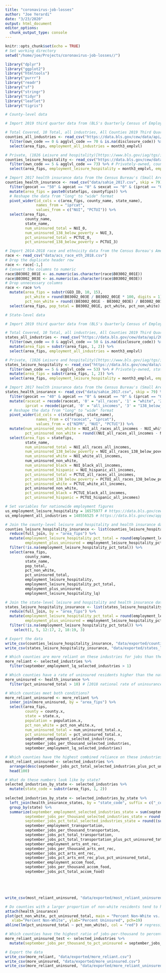```yaml
---
title: "coronavirus-job-losses"
author: "Joe Yerardi"
date: "3/23/2020"
output: html_document
editor_options: 
  chunk_output_type: console
---
```


```r
knitr::opts_chunk$set(echo = TRUE)
# Set working directory
setwd("/home/joe/Projects/coronavirus-job-losses//")
```

```r
library("dplyr")
library("ggplot2")
library("htmltools")
library("purrr")
library("readr")
library("sf")
library("stringr")
library("tidyr")
library("leaflet")
library("tigris")
```

```r
# County-level data

# Import 2019 third quarter data from (BLS's Quarterly Census of Employment and Wages (QCEW))[https://data.bls.gov/cew/apps/data_views/data_views.htm#tab=Tables]

# Total Covered, 10 Total, all industries, All Counties 2019 Third Quarter, All establishment sizes
counties_all_industries <- read_csv("https://data.bls.gov/cew/data/api/2019/3/industry/10.csv") %>% 
  filter(own_code == 0 & agglvl_code == 70 & is.na(disclosure_code)) %>% # All ownership types, county-level, un-suppressed
  select(area_fips, employment_all_industries = month3_emplvl)

# Private, (1026 Leisure and hospitality)[https://www.bls.gov/iag/tgs/iag70.htm], All Counties, 2019 Third Quarter, All establishment sizes
counties_leisure_hospitality <- read_csv("https://data.bls.gov/cew/data/api/2019/3/industry/1026.csv") %>% 
  filter(own_code == 5 & agglvl_code == 73) %>% # Privately-owned, county-level
  select(area_fips, employment_leisure_hospitality = month3_emplvl, employment_leisure_hospitality_lq = lq_month3_emplvl)

# Import 2017 health insurance data from the Census Bureau's (Small Area Health Insurance Estimates)[https://www.census.gov/programs-surveys/sahie/data/datasets.html]
counties_health_insurance <- read_csv("data/sahie_2017.csv", skip = 79) %>% 
  filter(geocat == "50" & agecat == "0" & sexcat == "0" & (iprcat == "0" | iprcat == "3")) %>% 
  mutate(area_fips = paste0(statefips, countyfips)) %>% 
  # Reshape the data from "long" to "wide" format
  pivot_wider(id_cols = c(area_fips, county_name, state_name),
              names_from = "iprcat",
              values_from = c("NUI", "PCTUI")) %>% 
  select(area_fips,
         county_name,
         state_name,
         num_uninsured_total = NUI_0,
         num_uninsured_138_below_poverty = NUI_3,
         pct_uninsured_total = PCTUI_0,
         pct_uninsured_138_below_poverty = PCTUI_3)

# Import 2014-2018 race and ethnicity data from the Census Bureau's American Community Survey
race <- read_csv("data/acs_race_eth_2018.csv")
# Drop the duplicate header row
race <- race[-1,]
# Convert the columns to numeric
race$B03002_001E <- as.numeric(as.character(race$B03002_001E))
race$B03002_003E <- as.numeric(as.character(race$B03002_003E))
# Drop unnecessary columns
race <- race %>% 
  mutate(area_fips = substr(GEO_ID, 10, 15),
         pct_white = round(B03002_003E / B03002_001E * 100, digits = 1),
         pct_non_white = round((B03002_001E - B03002_003E) / B03002_001E * 100, digits = 1)) %>% 
  select(area_fips, pop_total = B03002_001E, pct_white, pct_non_white)

# State-level data

# Import 2019 third quarter data from (BLS's Quarterly Census of Employment and Wages (QCEW))[https://data.bls.gov/cew/apps/data_views/data_views.htm#tab=Tables]

# Total Covered, 10 Total, all industries, All Counties 2019 Third Quarter, All establishment sizes
states_all_industries <- read_csv("https://data.bls.gov/cew/data/api/2019/3/industry/10.csv") %>% 
  filter(own_code == 0 & agglvl_code == 50 & is.na(disclosure_code)) %>% # All ownership types, state-level, un-suppressed
  mutate(area_fips = substr(area_fips, 1, 2)) %>% 
  select(area_fips, employment_all_industries = month3_emplvl)

# Private, (1026 Leisure and hospitality)[https://www.bls.gov/iag/tgs/iag70.htm], All Counties, 2019 Third Quarter, All establishment sizes
states_leisure_hospitality <- read_csv("https://data.bls.gov/cew/data/api/2019/3/industry/1026.csv") %>% 
  filter(own_code == 5 & agglvl_code == 53) %>% # Privately-owned, state-level
  mutate(area_fips = substr(area_fips, 1, 2)) %>% 
  select(area_fips, employment_leisure_hospitality = month3_emplvl, employment_leisure_hospitality_lq = lq_month3_emplvl)

# Import 2017 health insurance data from the Census Bureau's (Small Area Health Insurance Estimates)[https://www.census.gov/programs-surveys/sahie/data/datasets.html]
states_health_insurance <- read_csv("data/sahie_2017.csv", skip = 79) %>% 
  filter(geocat == "40" & agecat == "0" & sexcat == "0" & (iprcat == "0" | iprcat == "3")) %>% 
  mutate(racecat = recode(racecat, '0' = "all_races", '1' = "white", '2' = "black", '3' = "hispanic"),
         iprcat = recode(iprcat, '0' = "all_incomes", '3' = "138_below_poverty")) %>% 
  # Reshape the data from "long" to "wide" format
  pivot_wider(id_cols = c(statefips, state_name),
              names_from = c("racecat", "iprcat"),
              values_from = c("NIPR", "NUI", "PCTUI")) %>% 
  mutate(num_uninsured_non_white = NUI_all_races_all_incomes - NUI_white_all_incomes,
         pct_uninsured_non_white = round((NUI_all_races_all_incomes - NUI_white_all_incomes) / (NIPR_all_races_all_incomes - NIPR_white_all_incomes) * 100, digits = 1)) %>% 
  select(area_fips = statefips,
         state_name,
         num_uninsured_total = NUI_all_races_all_incomes,
         num_uninsured_138_below_poverty = NUI_all_races_138_below_poverty,
         num_uninsured_white = NUI_white_all_incomes,
         num_uninsured_non_white,
         num_uninsured_black = NUI_black_all_incomes,
         num_uninsured_hispanic = NUI_hispanic_all_incomes,
         pct_uninsured_total = PCTUI_all_races_all_incomes,
         pct_uninsured_138_below_poverty = PCTUI_all_races_138_below_poverty,
         pct_uninsured_white = PCTUI_white_all_incomes,
         pct_uninsured_non_white,
         pct_uninsured_black = PCTUI_black_all_incomes,
         pct_uninsured_hispanic = PCTUI_hispanic_all_incomes)
```

```r
# Set variables for nationwide employment figures
us_employment_leisure_hospitality = 16575977 # https://data.bls.gov/cew/apps/table_maker/v4/table_maker.htm#type=1&year=2019&qtr=3&own=5&ind=1026&supp=1
us_employment_all_industries = 148556525 # https://data.bls.gov/cew/apps/table_maker/v4/table_maker.htm#type=1&year=2019&qtr=3&own=0&ind=10&supp=1

# Join the county-level leisure and hospitality and health insurance data frames
counties_leisure_hospitality_insurance <- list(counties_leisure_hospitality, counties_all_industries, counties_health_insurance, race) %>% 
  reduce(full_join, by = "area_fips") %>% 
  mutate(employment_leisure_hospitality_pct_total = round(employment_leisure_hospitality / employment_all_industries * 100, digits = 1),
         employment_plus_uninsured = employment_leisure_hospitality_pct_total + pct_uninsured_total) %>% 
  filter(!is.na(employment_leisure_hospitality_pct_total)) %>% 
  select(area_fips,
         county_name,
         state_name,
         pop_total,
         pct_non_white,
         pct_uninsured_total,
         employment_leisure_hospitality,
         employment_leisure_hospitality_pct_total,
         employment_plus_uninsured,
         employment_leisure_hospitality_lq)

# Join the state-level leisure and hospitality and health insurance data frames
states_leisure_hospitality_insurance <- list(states_leisure_hospitality, states_all_industries, states_health_insurance) %>% 
  reduce(full_join, by = "area_fips") %>% 
  mutate(employment_leisure_hospitality_pct_total = round(employment_leisure_hospitality / employment_all_industries * 100, digits = 1),
         employment_plus_uninsured = employment_leisure_hospitality_pct_total + pct_uninsured_total) %>% 
  filter(!is.na(employment_leisure_hospitality_pct_total)) %>% 
    select(1, 5, 12:17, 2, 18:19, 3)

# Export the data
write_csv(counties_leisure_hospitality_insurance, "data/exported/counties_leisure_hospitality_insurance.csv")
write_csv(states_leisure_hospitality_insurance, "data/exported/states_leisure_hospitality_insurance.csv")
```

```r
# Which counties are more reliant on these industries for jobs than the nation as a whole?
more_reliant <- selected_industries %>% 
  filter(september_employment_lq_selected_industries > 1)

# Which counties have a rate of uninsured residents higher than the nation as a whole?
more_uninsured <- health_insurance %>% 
  filter(pct_uninsured_total > 10) # [2018 national rate of uninsurance among residents under the age of 65 = 10%](https://www.census.gov/data/tables/2019/demo/health-insurance/p60-267.html)

# Which counties meet both conditions?
more_reliant_uninsured <- more_reliant %>% 
  inner_join(more_uninsured, by = "area_fips") %>% 
  select(area_fips,
         county = county.x,
         state = state.x,
         population = population.x,
         pct_non_white = pct_non_white.x,
         num_uninsured_total = num_uninsured_total.x,
         pct_uninsured_total = pct_uninsured_total.x,
         september_employment_selected_industries,
         september_jobs_per_thousand_selected_industries,
         september_employment_lq_selected_industries)

# Which counties have the highest combined reliance on these industries and uninsured rate?
most_reliant_uninsured <- selected_industries %>% 
  arrange(desc(september_jobs_pct_total_selected_industries_plus_pct_uninsured_total)) %>% 
  head(100)

# What do these numbers look like by state?
selected_industries_by_state <- selected_industries %>% 
  mutate(state_code = substr(area_fips, 1, 2))
         
selected_industries_by_state <- selected_industries_by_state %>% 
  left_join(health_insurance_states, by = "state_code", suffix = c("_county", "_state")) %>% 
  group_by(state) %>% 
  summarize(september_employment_selected_industries_state = sum(september_employment_selected_industries),
         september_jobs_per_thousand_selected_industries_state = round((sum(september_employment_selected_industries) / sum(september_employment_all_industries)) * 1000, digits = 0),
         september_jobs_pct_total_selected_industries_state = round((sum(september_employment_selected_industries) / sum(september_employment_all_industries)) * 100, digits = 1),
         september_employment_transportation,
         september_jobs_per_thousand_transportation,
         september_jobs_pct_total_transportation,
         september_jobs_pct_total_transportation_plus_pct_uninsured_total,
         september_employment_arts_ent_rec,
         september_jobs_per_thousand_arts_ent_rec,
         september_jobs_pct_arts_ent_rec,
         september_jobs_pct_arts_ent_rec_plus_pct_uninsured_total,
         september_employment_accom_food,
         september_jobs_per_thousand_accom_food,
         september_jobs_pct_total_accom_food)





write_csv(most_reliant_uninsured, "data/exported/most_reliant_uninsured.csv")

# Do counties with a larger proportion of non-white residents tend to have higher uninsured rates?
attach(health_insurance)
plot(pct_non_white, pct_uninsured_total, main = "Percent Non-White vs. Percent Uninsured",
   xlab="Percent Non-White", ylab="Percent Uninsured", pch=19)
abline(lm(pct_uninsured_total ~ pct_non_white), col = "red") # regression line (y~x)

# Which counties have the highest ratio of jobs-per-thousand to percentage uninsured?
more_reliant_uninsured_test <- selected_industries %>% 
  mutate(september_jobs_per_thousand_to_pct_uninsured = september_jobs_per_thousand_selected_industries / pct_uninsured_total)

# Export the data
write_csv(more_reliant, "data/exported/more_reliant.csv")
write_csv(more_uninsured, "data/exported/more_uninsured.csv")
write_csv(more_reliant_uninsured, "data/exported/more_reliant_uninsured.csv")
```
